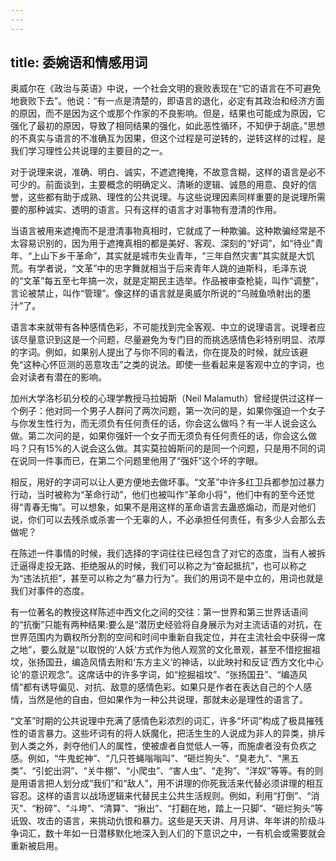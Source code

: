 ```yaml
---
---
---
```

title: 委婉语和情感用词
---





奥威尔在《政治与英语》中说，一个社会文明的衰败表现在“它的语言在不可避免地衰败下去”。他说：“有一点是清楚的，即语言的退化，必定有其政治和经济方面的原因，而不是因为这个或那个作家的不良影响。但是，结果也可能成为原因，它强化了最初的原因，导致了相同结果的强化，如此恶性循环，不知伊于胡底。”思想的不真实与语言的不准确互为因果，但这个过程是可逆转的，逆转这样的过程，是我们学习理性公共说理的主要目的之一。

对于说理来说，准确、明白、诚实，不遮遮掩掩，不故意含糊，这样的语言是必不可少的。前面谈到，主要概念的明确定义、清晰的逻辑、诚恳的用意、良好的信誉，这些都有助于成熟、理性的公共说理。与这些说理因素同样重要的是说理所需要的那种诚实、透明的语言。只有这样的语言才对事物有澄清的作用。

当语言被用来遮掩而不是澄清事物真相时，它就成了一种欺骗。这种欺骗经常是不太容易识别的，因为用于遮掩真相的都是美好、客观、深刻的“好词”，如“待业”青年、“上山下乡干革命”，其实就是城市失业青年，“三年自然灾害”其实就是大饥荒。有学者说，“文革”中的忠字舞就相当于后来青年人跳的迪斯科，毛泽东说的“文革”每五至七年搞一次，就是定期民主选举。作品被审查枪毙，叫作“调整”，言论被禁止，叫作“管理”。像这样的语言就是奥威尔所说的“乌贼鱼喷射出的墨汁”了。

语言本来就带有各种感情色彩，不可能找到完全客观、中立的说理语言。说理者应该尽量意识到这是一个问题，尽量避免为专门目的而挑选感情色彩特别明显、浓厚的字词。例如，如果别人提出了与你不同的看法，你在提及的时候，就应该避免“这种心怀叵测的恶意攻击”之类的说法。即使一些看起来是客观中立的字词，也会对读者有潜在的影响。

加州大学洛杉矶分校的心理学教授马拉姆斯（Neil Malamuth）曾经提供过这样一个例子：他对同一个男子人群问了两次问题，第一次问的是，如果你强迫一个女子与你发生性行为，而无须负有任何责任的话，你会这么做吗？有一半人说会这么做。第二次问的是，如果你强奸一个女子而无须负有任何责任的话，你会这么做吗？只有15%的人说会这么做。其实莫拉姆斯问的是同一个问题，只是用不同的词在说同一件事而已，在第二个问题里他用了“强奸”这个坏的字眼。

相反，用好的字词可以让人更方便地去做坏事。“文革”中许多红卫兵都参加过暴力行动，当时被称为“革命行动”，他们也被叫作“革命小将”，他们中有的至今还觉得“青春无悔”。可以想象，如果不是用这样的革命语言去蛊惑煽动，而是对他们说，你们可以去残杀或杀害一个无辜的人，不必承担任何责任，有多少人会那么去做呢？

在陈述一件事情的时候，我们选择的字词往往已经包含了对它的态度，当有人被拆迁逼得走投无路、拒绝服从的时候，我们可以称之为“奋起抵抗”，也可以称之为“违法抗拒”，甚至可以称之为“暴力行为”。我们的用词不是中立的，用词也就是我们对事件的态度。

有一位著名的教授这样陈述中西文化之间的交往：第一世界和第三世界话语间的“抗衡”只能有两种结果:要么是“潜历史经验将自身展示为对主流话语的对抗，在世界范围内为霸权所分割的空间和时间中重新自我定位，并在主流社会中获得一席之地”，要么就是“以取悦的‘人妖’方式作为他人观赏的文化景观，甚至不惜挖掘祖坟，张扬国丑，编造风情去附和‘东方主义’的神话，以此映衬和反证‘西方文化中心论’的意识观念”。这席话中的许多字词，如“挖掘祖坟”、“张扬国丑”、“编造风情”都有诱导偏见、对抗、敌意的感情色彩。如果只是作者在表达自己的个人感情，当然是他的自由，但如果作为一种公共说理，那就未必是理性的语言了。

“文革”时期的公共说理中充满了感情色彩浓烈的词汇，许多“坏词”构成了极具摧残性的语言暴力。这些坏词有的将人妖魔化，把活生生的人说成为非人的异类，排斥到人类之外，剥夺他们人的属性，使被虐者自觉低人一等，而施虐者没有负疚之感。例如，“牛鬼蛇神”、“几只苍蝇嗡嗡叫”、“砸烂狗头”、“臭老九”、“黑五类”、“引蛇出洞”、“关牛棚”、“小爬虫”、“害人虫”、“走狗”、“洋奴”等等。有的则是用语言把人划分成“我们”和“敌人”，用不讲理的你死我活来代替必须讲理的相互容忍。这样的语言以战场逻辑来代替民主公共生活规则。例如，利用“打倒”、“消灭”、“粉碎”、“斗垮”、“清算”、“揪出”、“打翻在地，踏上一只脚”、“砸烂狗头”等诋毁、攻击的语言，来挑动仇恨和暴力。这些是天天讲、月月讲、年年讲的阶级斗争词汇，数十年如一日潜移默化地深入到人们的下意识之中，一有机会或需要就会重新被启用。